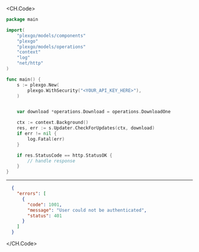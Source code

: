
<CH.Code>
```go CheckForUpdates.go
package main

import(
	"plexgo/models/components"
	"plexgo"
	"plexgo/models/operations"
	"context"
	"log"
	"net/http"
)

func main() {
    s := plexgo.New(
        plexgo.WithSecurity("<YOUR_API_KEY_HERE>"),
    )


    var download *operations.Download = operations.DownloadOne

    ctx := context.Background()
    res, err := s.Updater.CheckForUpdates(ctx, download)
    if err != nil {
        log.Fatal(err)
    }

    if res.StatusCode == http.StatusOK {
        // handle response
    }
}
```
---

```json Example Response
  {
    "errors": [
      {
        "code": 1001,
        "message": "User could not be authenticated",
        "status": 401
      }
    ]
  }
```
</CH.Code>
